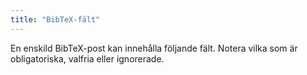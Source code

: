 ```yaml
---
title: "BibTeX-fält"
---
```


En enskild BibTeX-post kan innehålla följande fält. Notera vilka som är obligatoriska, valfria eller ignorerade.


<CardGrid>
    <LinkCard
        href="/sv/fields/address/"
        title="address"
        description="Förlaget eller institutionens adress, vanligtvis staden."
    />
    <LinkCard
        href="/sv/fields/annote/"
        title="annote"
        description="Kommentarer eller anteckningar för bibliografin, som ger ytterligare kontext eller kommentarer."
    />
    <LinkCard
        href="/sv/fields/author/"
        title="author"
        description="Författarna till verket, oftast listade i ordning efter bidrag."
    />
    <LinkCard
        href="/sv/fields/booktitle/"
        title="booktitle"
        description="Bokens titel när en del av den refereras, t.ex. ett kapitel."
    />
    <LinkCard
        href="/sv/fields/chapter/"
        title="chapter"
        description="Det specifika kapitlet eller avsnittet i ett större verk."
    />
    <LinkCard
        href="/sv/fields/crossref/"
        title="crossref"
        description="Korsreferens till en annan BibTeX-post, användbar för att koppla relaterade verk."
    />
    <LinkCard
        href="/sv/fields/doi/"
        title="doi"
        description="Digital Object Identifier, en unik kod för elektroniska publikationer."
    />
    <LinkCard
        href="/sv/fields/edition/"
        title="edition"
        description="Upplagan av boken eller publikationen, ofta specificerad för senare upplagor."
    />
    <LinkCard
        href="/sv/fields/editor/"
        title="editor"
        description="Redaktörerna av en bok eller samling, ofta istället för författare för redigerade volymer."
    />
    <LinkCard
        href="/sv/fields/email/"
        title="email"
        description="E-postadressen kopplad till verket eller den primära kontaktpersonen."
    />
    <LinkCard
        href="/sv/fields/fields/"
        title="BibTeX Fields"
        description="En omfattande lista över alla fält tillgängliga för att definiera referenser i BibTeX."
    />
    <LinkCard
        href="/sv/fields/howpublished/"
        title="howpublished"
        description="Publiceringsmetoden eller -mediet, särskilt för ovanliga format."
    />
    <LinkCard
        href="/sv/fields/institution/"
        title="institution"
        description="Institutionen som ansvarar för verket, ofta för tekniska rapporter."
    />
    <LinkCard
        href="/sv/fields/journal/"
        title="journal"
        description="Den akademiska tidskriften där verket publicerades."
    />
    <LinkCard
        href="/sv/fields/month/"
        title="month"
        description="Publiceringsmånaden, som kan kombineras med året."
    />
    <LinkCard
        href="/sv/fields/note/"
        title="note"
        description="Ytterligare anteckningar eller information relaterad till referensen."
    />
    <LinkCard
        href="/sv/fields/number/"
        title="number"
        description="Numret på en tidskrift, magasin, teknisk rapport eller annan serialiserad publikation."
    />
    <LinkCard
        href="/sv/fields/organization/"
        title="organization"
        description="Organisationen som ansvarar för att vara värd för en konferens eller publicera en manual."
    />
    <LinkCard
        href="/sv/fields/pages/"
        title="pages"
        description="Sidorna för det refererade materialet, vanligtvis angivna som start-slut."
    />
    <LinkCard
        href="/sv/fields/publisher/"
        title="publisher"
        description="Enheten som ansvarar för publiceringen av verket, oavsett om det är ett företag eller en institution."
    />
    <LinkCard
        href="/sv/fields/school/"
        title="school"
        description="Den akademiska institutionen där en avhandling eller examensarbete presenterades."
    />
    <LinkCard
        href="/sv/fields/series/"
        title="series"
        description="Serien av böcker eller tidskrifter där verket publicerades."
    />
    <LinkCard
        href="/sv/fields/title/"
        title="title"
        description="Den huvudsakliga titeln på det refererade verket."
    />
    <LinkCard
        href="/sv/fields/type/"
        title="type"
        description="Den specifika typen av en teknisk rapport eller avhandling."
    />
    <LinkCard
        href="/sv/fields/volume/"
        title="volume"
        description="Volymen av en bok eller tidskrift, särskilt för flerbandsverk."
    />
    <LinkCard
        href="/sv/fields/year/"
        title="year"
        description="Publiceringsåret eller presentationen av verket."
    />
</CardGrid>
